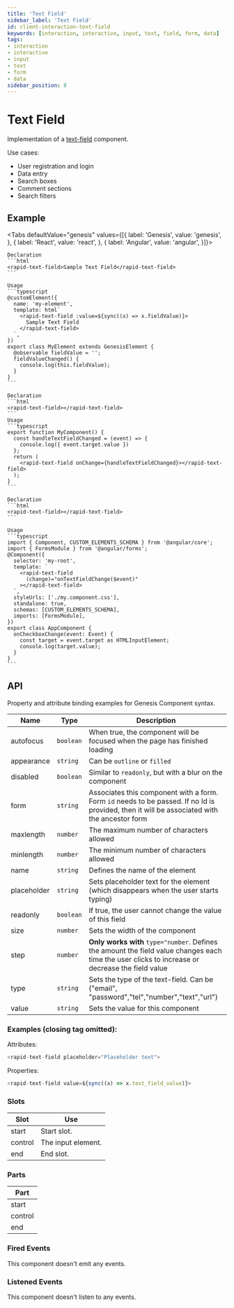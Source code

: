 ```yaml
---
title: 'Text Field'
sidebar_label: 'Text Field'
id: client-interaction-text-field
keywords: [interaction, interactive, input, text, field, form, data]
tags:
- interaction
- interactive
- input
- text
- form
- data
sidebar_position: 8
---
```



# Text Field

Implementation of a [text-field](https://developer.mozilla.org/en-US/docs/Web/HTML/Element/input/text) component.

Use cases:
* User registration and login
* Data entry
* Search boxes
* Comment sections
* Search filters

## Example

<TextFieldDemo />

<Tabs defaultValue="genesis" values={[{ label: 'Genesis', value: 'genesis', }, { label: 'React', value: 'react', }, { label: 'Angular', value: 'angular', }]}>

  <TabItem value="genesis">

    Declaration
    ```html
    <rapid-text-field>Sample Text Field</rapid-text-field>
    ```

    Usage
    ```typescript
    @customElement({
      name: 'my-element',
      template: html`
        <rapid-text-field :value=${sync((x) => x.fieldValue)}>
          Sample Text Field
        </rapid-text-field>
      `,
    })
    export class MyElement extends GenesisElement {
      @observable fieldValue = '';
      fieldValueChanged() {
        console.log(this.fieldValue);
      }
    }
    ```

  </TabItem>
  <TabItem value="react">

    Declaration
    ```html
    <rapid-text-field></rapid-text-field>
    ```
    Usage
    ```typescript
    export function MyComponent() {
      const handleTextFieldChanged = (event) => {
        console.log({ event.target.value })
      };
      return (
        <rapid-text-field onChange={handleTextFieldChanged}></rapid-text-field>
      );
    }
    ```
  </TabItem>
  <TabItem value="angular">

    Declaration
    ```html
    <rapid-text-field></rapid-text-field>
    ```

    Usage
    ```typescript
    import { Component, CUSTOM_ELEMENTS_SCHEMA } from '@angular/core';
    import { FormsModule } from '@angular/forms';
    @Component({
      selector: 'my-root',
      template: `
        <rapid-text-field
          (change)="onTextFieldChange($event)"
        ></rapid-text-field>
      `,
      styleUrls: ['./my.component.css'],
      standalone: true,
      schemas: [CUSTOM_ELEMENTS_SCHEMA],
      imports: [FormsModule],
    })
    export class AppComponent {
      onCheckboxChange(event: Event) {
        const target = event.target as HTMLInputElement;
        console.log(target.value);
      }
    }
    ```
  </TabItem>
</Tabs>

## API

Property and attribute binding examples for Genesis Component syntax.

| Name        | Type      | Description                                                                                                                             |
|-------------|-----------|-----------------------------------------------------------------------------------------------------------------------------------------|
| autofocus   | `boolean` | When true, the component will be focused when the page has finished loading                                                             |
| appearance  | `string`  | Can be `outline` or `filled`                                                                                                            |
| disabled    | `boolean` | Similar to `readonly`, but with a blur on the component                                                                                 |
| form        | `string`  | Associates this component with a form. Form `id` needs to be passed. If no Id is provided, then it will be associated with the ancestor form |
| maxlength   | `number`  | The maximum number of characters allowed                                                                                                |
| minlength   | `number`  | The minimum number of characters allowed                                                                                                |
| name        | `string`  | Defines the name of the element                                                                                                         |
| placeholder | `string`  | Sets placeholder text for the element (which disappears when the user starts typing)                                                    |
| readonly    | `boolean` | If true, the user cannot change the value of this field                                                                                 |
| size        | `number`  | Sets the width of the component                                                                                                         |
| step        | `number`  | **Only works with** `type="number`. Defines the amount the field value changes each time the user clicks to increase or decrease the field value |
| type        | `string`  | Sets the type of the text-field. Can be {"email", "password","tel","number","text","url"}                                               |
| value       | `string`  | Sets the value for this component                                                                                                       |


### Examples (closing tag omitted):

Attributes:
```typescript
<rapid-text-field placeholder="Placeholder text">
```

Properties:
```typescript
<rapid-text-field value=${sync((x) => x.text_field_value)}>
```

### Slots

| Slot | Use |
|---|---|
| start | Start slot. |
| control | The input element. |
| end | End slot. |

### Parts

| Part |
|---|
| start |
| control |
| end |

### Fired Events

This component doesn't emit any events.

### Listened Events

This component doesn't listen to any events.

